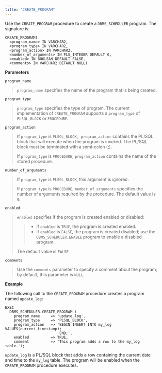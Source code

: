 ```yaml
---
title: "CREATE_PROGRAM"
---
```


Use the `CREATE_PROGRAM` procedure to create a `DBMS_SCHEDULER` program. The signature is:

```
CREATE_PROGRAM(
  <program_name> IN VARCHAR2,
  <program_type> IN VARCHAR2,
  <program_action> IN VARCHAR2,
  <number_of_arguments> IN PLS_INTEGER DEFAULT 0,
  <enabled> IN BOOLEAN DEFAULT FALSE,
  <comments> IN VARCHAR2 DEFAULT NULL)
```

**Parameters**

`program_name`

> `program_name` specifies the name of the program that is being created.

`program_type`

> `program_type` specifies the type of program. The current implementation of `CREATE_PROGRAM` supports a `program_type` of `PLSQL_BLOCK` or `PROCEDURE`.

`program_action`

> If `program_type` is `PLSQL_BLOCK, program_action` contains the PL/SQL block that will execute when the program is invoked. The PL/SQL block must be terminated with a semi-colon (;).
>
> If `program_type` is `PROCEDURE`, `program_action` contains the name of the stored procedure.

`number_of_arguments`

> If `program_type` is `PLSQL_BLOCK`, this argument is ignored.
>
> If `program_type` is `PROCEDURE`, `number_of_arguments` specifies the number of arguments required by the procedure. The default value is `0`.

`enabled`

> `enabled` specifies if the program is created enabled or disabled:
>
> > -   If `enabled` is `TRUE`, the program is created enabled.
> > -   If `enabled` is `FALSE`, the program is created disabled; use the `DBMS_SCHEDULER.ENABLE` program to enable a disabled program.
>
> The default value is `FALSE`.

`comments`

> Use the `comments` parameter to specify a comment about the program; by default, this parameter is `NULL`.

**Example**

The following call to the `CREATE_PROGRAM` procedure creates a program named `update_log`:

```
EXEC
  DBMS_SCHEDULER.CREATE_PROGRAM (
    program_name     => 'update_log',
    program_type     => 'PLSQL_BLOCK',
    program_action   => 'BEGIN INSERT INTO my_log VALUES(current_timestamp);
                         END;',
    enabled          => TRUE,
    comment          => 'This program adds a row to the my_log table.');  
```

`update_log` is a PL/SQL block that adds a row containing the current date and time to the `my_log` table. The program will be enabled when the `CREATE_PROGRAM` procedure executes.
